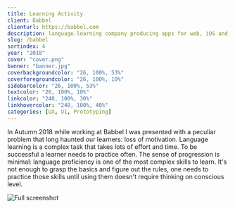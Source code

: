 ```yaml
---
title: Learning Activity
client: Babbel
clienturl: https://babbel.com
description: language-learning company producing apps for web, iOS and Android.
slug: /babbel
sortindex: 4
year: "2018"
cover: "cover.png"
banner: "banner.jpg"
coverbackgroundcolor: "26, 100%, 53%"
coverforegroundcolor: "26, 100%, 10%"
sidebarcolor: "26, 100%, 53%"
textcolor: "26, 100%, 10%"
linkcolor: "240, 100%, 30%"
linkhovercolor: "240, 100%, 40%"
categories: [UX, UI, Prototyping]
---
```


In Autumn 2018 while working at Babbel I was presented with a peculiar problem that long haunted our learners: loss of motivation. Language learning is a complex task that takes lots of effort and time. To be successful a learner needs to practice often. The sense of progression is minimal: language proficiency is one of the most complex skills to learn. It's not enough to grasp the basics and figure out the rules, one needs to practice those skills until using them doesn't require thinking on conscious level.

![Full screenshot](./intro.jpg)
